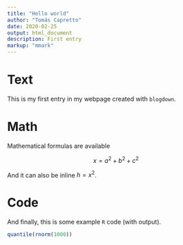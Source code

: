 ```yaml
---
title: "Hello world"
author: "Tomás Capretto"
date: 2020-02-25
output: html_document
description: First entry
markup: "mmark"
---
```


# Text

This is my first entry in my webpage created with `blogdown`.

# Math

Mathematical formulas are available

$$
x = a^2 + b^2 + c^2
$$

And it can also be inline $h = x^2$.

# Code 

And finally, this is some example `R` code (with output).

```r
quantile(rnorm(1000))
```

